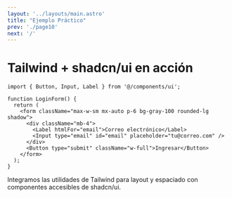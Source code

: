 ```yaml
---
layout: '../layouts/main.astro'
title: "Ejemplo Práctico"
prev: './page10'
next: '/'
---
```


# Tailwind + shadcn/ui en acción

```tsx
import { Button, Input, Label } from '@/components/ui';

function LoginForm() {
  return (
    <form className="max-w-sm mx-auto p-6 bg-gray-100 rounded-lg shadow">
      <div className="mb-4">
        <Label htmlFor="email">Correo electrónico</Label>
        <Input type="email" id="email" placeholder="tu@correo.com" />
      </div>
      <Button type="submit" className="w-full">Ingresar</Button>
    </form>
  );
}
```

Integramos las utilidades de Tailwind para layout y espaciado con componentes accesibles de shadcn/ui.
